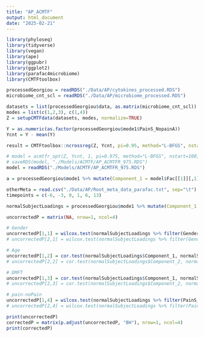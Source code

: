 ```yaml
---
title: "AP_ACMTF"
output: html_document
date: "2025-02-21"
---
```


```r
library(phyloseq)
library(tidyverse)
library(vegan)
library(ape)
library(ggpubr)
library(ggplot2)
library(parafac4microbiome)
library(CMTFtoolbox)
```

```r
processedGeorgiou = readRDS("./Data/AP/cytokines_processed.RDS")
microbiome_cnt_scl = readRDS("./Data/AP/microbiome_processed.RDS")
```

```r
datasets = list(processedGeorgiou$data, as.matrix(microbiome_cnt_scl))
modes = list(c(1,2,3), c(1,4))
Z = setupCMTFdata(datasets, modes, normalize=TRUE)
```

```r
Y = as.numeric(as.factor(processedGeorgiou$mode1$PainS_NopainA))
Ycnt = Y - mean(Y)

result = CMTFtoolbox::ncrossreg(Z, Ycnt, pi=0.95, method="L-BFGS", nstart=5, numCores=parallel::detectCores(), cvFolds=5)
```

```r
# model = acmtfr_opt(Z, Ycnt, 1, pi=0.975, method="L-BFGS", nstart=100, numCores=parallel::detectCores())
# saveRDS(model, "./Models/ACMTF/AP_ACMTFR_975.RDS")
model = readRDS("./Models/ACMTF/AP_ACMTFR_975.RDS")
```

```r
a = processedGeorgiou$mode1 %>% mutate(Component_1 = model$Fac[[1]][,1]) %>% arrange(PainS_NopainA,SubjectID) %>% mutate(index=1:nrow(.)) %>% ggplot(aes(x=index,y=Component_1,fill=as.factor(PainS_NopainA))) + geom_bar(stat="identity")
```

```r
otherMeta = read.csv("./Data/AP/Root_meta_data_parafac.txt", sep="\t") %>% as_tibble() %>% select(-Gender)
timepoints = c(-6, -3, 0, 1, 6, 13)

normalSubjectLoadings = processedGeorgiou$mode1 %>% mutate(Component_1 = model$Fac[[1]][,1]) %>% as_tibble() %>% left_join(otherMeta)

uncorrectedP = matrix(NA, nrow=1, ncol=4)

# Gender
uncorrectedP[1,1] = wilcox.test(normalSubjectLoadings %>% filter(Gender=="M") %>% select(Component_1) %>% pull(), normalSubjectLoadings %>% filter(Gender=="F") %>% select(Component_1) %>% pull())$p.value
# uncorrectedP[2,1] = wilcox.test(normalSubjectLoadings %>% filter(Gender=="M") %>% select(Component_2) %>% pull(), normalSubjectLoadings %>% filter(Gender=="F") %>% select(Component_2) %>% pull())$p.value

# Age
uncorrectedP[1,2] = cor.test(normalSubjectLoadings$Component_1, normalSubjectLoadings$Age)$p.value
# uncorrectedP[2,2] = cor.test(normalSubjectLoadings$Component_2, normalSubjectLoadings$Age)$p.value

# DMFT
uncorrectedP[1,3] = cor.test(normalSubjectLoadings$Component_1, normalSubjectLoadings$DMFT)$p.value
# uncorrectedP[2,3] = cor.test(normalSubjectLoadings$Component_2, normalSubjectLoadings$DMFT)$p.value

# pain-noPain
uncorrectedP[1,4] = wilcox.test(normalSubjectLoadings %>% filter(PainS_NopainA=="S") %>% select(Component_1) %>% pull(), normalSubjectLoadings %>% filter(PainS_NopainA=="A") %>% select(Component_1) %>% pull())$p.value
# uncorrectedP[2,4] = wilcox.test(normalSubjectLoadings %>% filter(PainS_NopainA=="S") %>% select(Component_2) %>% pull(), normalSubjectLoadings %>% filter(PainS_NopainA=="A") %>% select(Component_2) %>% pull())$p.value

print(uncorrectedP)
correctedP = matrix(p.adjust(uncorrectedP, "BH"), nrow=1, ncol=4)
print(correctedP)

```
